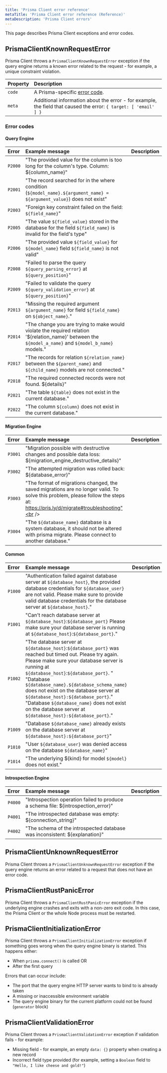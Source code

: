 ```yaml
---
title: 'Prisma Client error reference'
metaTitle: 'Prisma Client error reference (Reference)'
metaDescription: 'Prisma Client errors'
---
```


<TopBlock>This page describes Prisma Client exceptions and error codes.</TopBlock>

## <inlinecode>PrismaClientKnownRequestError</inlinecode>

Prisma Client throws a `PrismaClientKnownRequestError` exception if the query engine returns a known error related to the request - for example, a unique constraint violation.

| **Property** | **Description**                                                                                                  |
| :----------- | :--------------------------------------------------------------------------------------------------------------- |
| `code`       | A Prisma-specific [error code](#error-codes).                                                                    |
| `meta`       | Additional information about the error - for example, the field that caused the error: `{ target: [ 'email' ] }` |

### Error codes

#### Query Engine

| **Error** | **Example message**                                                                                                                                           | **Description** |
| :-------- | :------------------------------------------------------------------------------------------------------------------------------------------------------------ | :-------------- |
| `P2000`   | "The provided value for the column is too long for the column's type. Column: \${column_name}"<br />                                                          |
| `P2001`   | "The record searched for in the where condition (`${model_name}.${argument_name} = ${argument_value}`) does not exist"<br />                                  |
| `P2003`   | "Foreign key constraint failed on the field: `${field_name}`"<br />                                                                                           |
| `P2005`   | "The value `${field_value}` stored in the database for the field `${field_name}` is invalid for the field's type"<br />                                       |
| `P2006`   | "The provided value `${field_value}` for `${model_name}` field `${field_name}` is not valid"<br />                                                            |
| `P2008`   | "Failed to parse the query `${query_parsing_error}` at `${query_position}`"<br />                                                                             |
| `P2009`   | "Failed to validate the query `${query_validation_error}` at `${query_position}`"<br />                                                                       |
| `P2013`   | "Missing the required argument `${argument_name}` for field `${field_name}` on `${object_name}`."<br />                                                       |
| `P2014`   | "The change you are trying to make would violate the required relation '\${relation_name}' between the `${model_a_name}` and `${model_b_name}` models."<br /> |
| `P2017`   | "The records for relation `${relation_name}` between the `${parent_name}` and `${child_name}` models are not connected."<br />                                |
| `P2018`   | "The required connected records were not found. \${details}"<br />                                                                                            |
| `P2021`   | "The table `${table}` does not exist in the current database."<br />                                                                                          |
| `P2022`   | "The column `${column}` does not exist in the current database."<br />                                                                                        |

#### Migration Engine

| **Error** | **Example message**                                                                                                                                                              | **Description** |
| :-------- | :------------------------------------------------------------------------------------------------------------------------------------------------------------------------------- | :-------------- |
| `P3001`   | "Migration possible with destructive changes and possible data loss: \${migration_engine_destructive_details}"<br />                                                             |
| `P3002`   | "The attempted migration was rolled back: \${database_error}"<br />                                                                                                              |
| `P3003`   | "The format of migrations changed, the saved migrations are no longer valid. To solve this problem, please follow the steps at: https://pris.ly/d/migrate#troubleshooting"<br /> |
| `P3004`   | "The `${database_name}` database is a system database, it should not be altered with prisma migrate. Please connect to another database."<br />                                  |

#### Common

| **Error** | **Example message**                                                                                                                                                                                                                                                                                                                                                                                                                                                     | **Description** |
| :-------- | :---------------------------------------------------------------------------------------------------------------------------------------------------------------------------------------------------------------------------------------------------------------------------------------------------------------------------------------------------------------------------------------------------------------------------------------------------------------------- | :-------------- |
| `P1000`   | "Authentication failed against database server at `${database_host}`, the provided database credentials for `${database_user}` are not valid. Please make sure to provide valid database credentials for the database server at `${database_host}`."<br />                                                                                                                                                                                                              |
| `P1001`   | "Can't reach database server at `${database_host}`:`${database_port}` Please make sure your database server is running at `${database_host}`:`${database_port}`."<br />                                                                                                                                                                                                                                                                                                 |
| `P1002`   | "The database server at `${database_host}`:`${database_port}` was reached but timed out. Please try again. Please make sure your database server is running at `${database_host}`:`${database_port}`. "<br />"Database `${database_name}.${database_schema_name}` does not exist on the database server at `${database_host}:${database_port}`."<br />"Database `${database_name}` does not exist on the database server at `${database_host}:${database_port}`."<br /> |
| `P1009`   | "Database `${database_name}` already exists on the database server at `${database_host}:${database_port}`"<br />                                                                                                                                                                                                                                                                                                                                                        |
| `P1010`   | "User `${database_user}` was denied access on the database `${database_name}`"<br />                                                                                                                                                                                                                                                                                                                                                                                    |
| `P1014`   | "The underlying \${kind} for model `${model}` does not exist."<br />                                                                                                                                                                                                                                                                                                                                                                                                    |

#### Introspection Engine

| **Error** | **Example message**                                                                      | **Description** |
| :-------- | :--------------------------------------------------------------------------------------- | :-------------- |
| `P4000`   | "Introspection operation failed to produce a schema file: \${introspection_error}"<br /> |
| `P4001`   | "The introspected database was empty: \${connection_string}"<br />                       |
| `P4002`   | "The schema of the introspected database was inconsistent: \${explanation}"<br />        |

## <inlinecode>PrismaClientUnknownRequestError</inlinecode>

Prisma Client throws a `PrismaClientUnknownRequestError` exception if the query engine returns an error related to a request that does not have an error code.

## <inlinecode>PrismaClientRustPanicError</inlinecode>

Prisma Client throws a `PrismaClientRustPanicError` exception if the underlying engine crashes and exits with a non-zero exit code. In this case, the Prisma Client or the whole Node process must be restarted.

## <inlinecode>PrismaClientInitializationError</inlinecode>

Prisma Client throws a `PrismaClientInitializationError` exception if something goes wrong when the query engine binary is started. This happens either:

- When `prisma.connect()` is called OR
- After the first query

Errors that can occur include:

- The port that the query engine HTTP server wants to bind to is already taken
- A missing or inaccessible environment variable
- The query engine binary for the current platform could not be found (`generator` block)

## <inlinecode>PrismaClientValidationError</inlinecode>

Prisma Client throws a `PrismaClientValidationError` exception if validation fails - for example:

- Missing field - for example, an empty `data: {}` property when creating a new record
- Incorrect field type provided (for example, setting a `Boolean` field to `"Hello, I like cheese and gold!"`)
